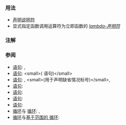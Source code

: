 {{cpp/keyword/title|{{tt|consteval}} {{mark since c++20}}}}
{{cpp/keyword/navbar}}

===用法===
* [[cpp/language/consteval|{{tt|consteval}} 声明说明符]]
* 显式指定函数调用运算符为立即函数的 [[cpp/language/lambda|''lambda-声明符'']]
{{rrev|since=c++23|
* [[cpp/language/if#consteval if|{{tt|consteval}} {{tt|if}}]] 语句
}}

===注解===
{{ftm begin|std=1|core=1}}
{{ftm|std=C++20|value=201811L|__cpp_consteval|rowspan="2"|立即函数}}
{{ftm|std=C++23|dr=20|value=202211L|-|使 {{c/core|consteval}} 向上传播}}
{{ftm end}}

===参阅===
* [[cpp/language/if|{{tt|if}} 语句]]: {{rlpt|if}}, {{rlpt|else}}
* [[cpp/language/if#constexpr if|{{tt|constexpr}} {{tt|if}} 语句]]: {{rlpt|constexpr}} &lt;small&gt;({{tt|constexpr}} {{tt|if}} 语句)&lt;/small&gt;
* [[cpp/language/switch|{{tt|switch}} 语句]]: {{rlpt|case}}, {{rlpt|default}} &lt;small&gt;(用于声明缺省情况标号)&lt;/small&gt;, {{rlpt|switch}}
* [[cpp/language/goto|{{tt|goto}} 语句]]: {{rlpt|goto}}
* [[cpp/language/continue|{{tt|continue}} 语句]]: {{rlpt|continue}}
* [[cpp/language/break|{{tt|break}} 语句]]: {{rlpt|break}}
* [[cpp/language/return|{{tt|return}} 语句]]: {{rlpt|return}}{{rev inl|since=c++20|, {{rlpt|co_return}}}}
* [[cpp/language/do|{{tt|do-while}} 循环]]与 [[cpp/language/while|{{tt|while}} 循环]]: {{rlpt|do}}, {{rlpt|while}}
* [[cpp/language/for|{{tt|for}} 循环]]与[[cpp/language/range-for|基于范围的 {{tt|for}} 循环]]: {{rlpt|for}}

{{langlinks|es|en|ja|ru}}
